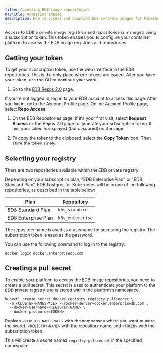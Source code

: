 ```yaml
---
title: Accessing EDB image repositories
navTitle: Accessing images
description: How to access and download EDB software images for Kubernetes, Docker, and other containerized platforms.
---
```


Access to EDB's private image registries and repositories is managed using a subscription token. This token enables you to configure your container platform to access the EDB image registries and repositories.

## Getting your token

To get your subscription token, use the web interface to the EDB repositories. This is the only place where tokens are issued. After you have your token, use the CLI to continue your work. 

1. Go to the [EDB Repos 2.0](https://edbpostgres.com/repos-downloads) page.

  If you're not logged in, log in to your EDB account to access this page. After you log in, go to the Account Profile page. On the Account Profile page, select **Repo Access**.

1.  On the EDB Repositories page, if it's your first visit, select **Request Access** on the Repos 2.0 page to generate your subscription token. If not, your token is displayed (but obscured) on the page.

1. To copy the token to the clipboard, select the **Copy Token** icon. Then store the token safely.

## Selecting your registry

There are two repositories available within the EDB private registry; 

Depending on your subscription plan,  "EDB Enterprise Plan" or "EDB Standard Plan",  EDB Postgres for Kubernetes will be in one of the following repositories, as described in the table below:

| Plan                | Repository       |
|---------------------|------------------|
| EDB Standard Plan   | `k8s_standard`   |
| EDB Enterprise Plan | `k8s_enterprise` |

The repository name is used as a username for accessing the registry. The subscription token is used as the password.

You can use the following command to log in to the registry:

```shell
docker login docker.enterprisedb.com
```

## Creating a pull secret

To enable your platform to access the EDB image repositories, you need to create a pull secret. This secret is used to authenticate your platform to the EDB private registry and is stored within the platform's namespace.

```shell
kubectl create secret docker-registry registry-pullsecret \
  -n <CLUSTER-NAMESPACE> --docker-server=docker.enterprisedb.com \
  --docker-username=<REGISTRY-NAME> \
  --docker-password=<TOKEN>
```

Replace `<CLUSTER-NAMESPACE>` with the namespace where you want to store the secret, `<REGISTRY-NAME>` with the repository name, and `<TOKEN>` with the subscription token.

This will create a secret named `registry-pullsecret` in the specified namespace.


